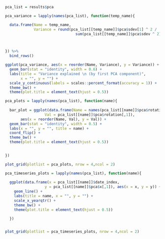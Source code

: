
```r

pca_list = results$pca

```


```r


pca_variance = lapply(names(pca_list), function(temp_name){

  data.frame(Name = temp_name,
             Variance = round(pca_list[[temp_name]]$pca$sdev[1] ^ 2 /
                                sum(pca_list[[temp_name]]$pca$sdev ^ 2),3), stringsAsFactors = FALSE)



}) %>%
  bind_rows()

ggplot(pca_variance, aes(x = reorder(Name, Variance), y = Variance)) + 
  geom_bar(stat = "identity", width = 0.6) + 
  labs(title = "Variance explained \n (by first PCA component)",
       x = "", y = "") + 
  scale_y_continuous(labels = scales::percent_format(accuracy = 1)) + 
  theme_bw() + 
  theme(plot.title = element_text(hjust = 0.5))

```


```r

pca_plots = lapply(names(pca_list), function(name){
  
  bar_plot = ggplot(data.frame(Name = names(pca_list[[name]]$pca$rotation[,1]),
                  Val = pca_list[[name]]$pca$rotation[,1]),
       aes(x = reorder(Name, Val), y = Val)) +
  geom_bar(stat = "identity", width = 0.5) +
  labs(x = "", y = "", title = name) +
  coord_flip() +
  theme_bw() +
  theme(plot.title = element_text(hjust = 0.5))
  

})

plot_grid(plotlist = pca_plots, nrow = 4,ncol = 2)

```


```r


pca_timeseries_plots = lapply(names(pca_list), function(name){
  
  ggplot(data.frame(x = pca_list[[name]]$date_index,
                  y = pca_list[[name]]$pca$x[,1]), aes(x = x, y = y)) + 
    geom_line() + 
    labs(title = name, x = "", y = "") + 
    scale_x_yearqtr() + 
    theme_bw() + 
    theme(plot.title = element_text(hjust = 0.5))

  })


plot_grid(plotlist = pca_timeseries_plots, nrow = 4,ncol = 2)

```

